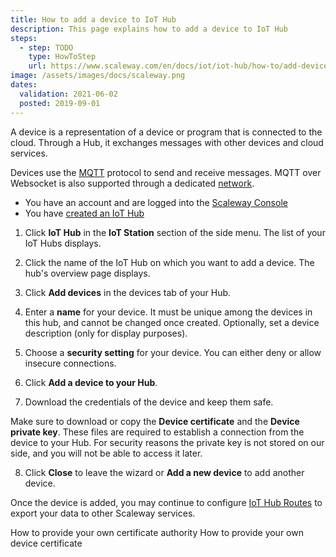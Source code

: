 ```yaml
---
title: How to add a device to IoT Hub
description: This page explains how to add a device to IoT Hub
steps:
  - step: TODO
    type: HowToStep
    url: https://www.scaleway.com/en/docs/iot/iot-hub/how-to/add-device/
image: /assets/images/docs/scaleway.png
dates:
  validation: 2021-06-02
  posted: 2019-09-01
---
```


A device is a representation of a device or program that is connected to the cloud. Through a Hub, it exchanges messages with other devices and cloud services.

Devices use the [MQTT](http://mqtt.org/) protocol to send and receive messages. MQTT over Websocket is also supported through a dedicated [network](/iot/iot-hub/how-to/connect-default-mqtt-network).

<Message type="requirement">

- You have an account and are logged into the [Scaleway Console](https://console.scaleway.com)
- You have [created an IoT Hub](/iot/iot-hub/how-to/create-hub)

</Message>

1. Click **IoT Hub** in the **IoT Station** section of the side menu. The list of your IoT Hubs displays.

2. Click the name of the IoT Hub on which you want to add a device. The hub's overview page displays. 

3. Click **Add devices** in the devices tab of your Hub.
<Lightbox src="assets/scaleway-iothub_add_device.png" alt="" />

4. Enter a **name** for your device. It must be unique among the devices in this hub, and cannot be changed once created. Optionally, set a device description (only for display purposes).

5. Choose a **security setting** for your device. You can either deny or allow insecure connections.
<Lightbox src="assets/scaleway-iothub_device_security.png" alt="" />

6. Click **Add a device to your Hub**.

7. Download the credentials of the device and keep them safe. 
  <Lightbox src="assets/scaleway-iothub_device_credentials.png" alt="" />
  <Message type="important">

  Make sure to download or copy the **Device certificate** and the **Device private key**. These files are required to establish a connection from the device to your Hub. For security reasons the private key is not stored on our side, and you will not be able to access it later.
  
  </Message>

8. Click **Close** to leave the wizard or **Add a new device** to add another device.

Once the device is added, you may continue to configure [IoT Hub Routes](https://www.scaleway.com/en/docs/scaleway-iothub-route/) to export your data to other Scaleway services.


<Navigation title="See Also">
  <PreviousButton to="/iot/iot-hub/how-to/provide-own-certificate-authority">How to provide your own certificate authority</PreviousButton>
  <NextButton to="/iot/iot-hub/how-to/provide-own-device-certificate">How to provide your own device certificate</NextButton>
</Navigation>

